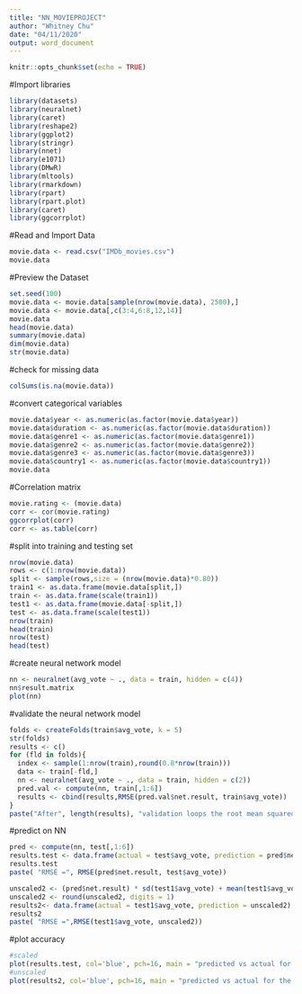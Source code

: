 ---
title: "NN_MOVIEPROJECT"
author: "Whitney Chu"
date: "04/11/2020"
output: word_document
---

```{r setup, include=FALSE}
knitr::opts_chunk$set(echo = TRUE)
```

#Import libraries
```{r}
library(datasets)
library(neuralnet)
library(caret)
library(reshape2)
library(ggplot2)
library(stringr)
library(nnet)
library(e1071)
library(DMwR)
library(mltools)
library(rmarkdown)
library(rpart)
library(rpart.plot)
library(caret)
library(ggcorrplot)
```

#Read and Import Data
```{r}
movie.data <- read.csv("IMDb_movies.csv")
movie.data
```

#Preview the Dataset
```{r}
set.seed(100)
movie.data <- movie.data[sample(nrow(movie.data), 2500),]
movie.data <- movie.data[,c(3:4,6:8,12,14)]
movie.data
head(movie.data)
summary(movie.data)
dim(movie.data)
str(movie.data)
```

#check for missing data
```{r}
colSums(is.na(movie.data))
```

#convert categorical variables
```{r}
movie.data$year <- as.numeric(as.factor(movie.data$year))
movie.data$duration <- as.numeric(as.factor(movie.data$duration))
movie.data$genre1 <- as.numeric(as.factor(movie.data$genre1))
movie.data$genre2 <- as.numeric(as.factor(movie.data$genre2))
movie.data$genre3 <- as.numeric(as.factor(movie.data$genre3))
movie.data$country1 <- as.numeric(as.factor(movie.data$country1))
movie.data
```

#Correlation matrix
```{r}
movie.rating <- (movie.data)
corr <- cor(movie.rating)
ggcorrplot(corr)
corr <- as.table(corr)
```

#split into training and testing set 
```{r}
nrow(movie.data)
rows <- c(1:nrow(movie.data))
split <- sample(rows,size = (nrow(movie.data)*0.80))
train1 <- as.data.frame(movie.data[split,])
train <- as.data.frame(scale(train1))
test1 <- as.data.frame(movie.data[-split,])
test <- as.data.frame(scale(test1))
nrow(train)
head(train)
nrow(test)
head(test)
```

#create neural network model 
```{r}
nn <- neuralnet(avg_vote ~ ., data = train, hidden = c(4))
nn$result.matrix
plot(nn)
```

#validate the neural network model 
```{r}
folds <- createFolds(train$avg_vote, k = 5)
str(folds)
results <- c()
for (fld in folds){
  index <- sample(1:nrow(train),round(0.8*nrow(train)))
  data <- train[-fld,]
  nn <- neuralnet(avg_vote ~ ., data = train, hidden = c(2))
  pred.val <- compute(nn, train[,1:6])
  results <- cbind(results,RMSE(pred.val$net.result, train$avg_vote))
}
paste("After", length(results), "validation loops the root mean squared error of the network is", paste0(round(mean(results),2)))
```

#predict on NN 
```{r}
pred <- compute(nn, test[,1:6])
results.test <- data.frame(actual = test$avg_vote, prediction = pred$net.result)
results.test
paste( "RMSE =", RMSE(pred$net.result, test$avg_vote))

unscaled2 <- (pred$net.result) * sd(test1$avg_vote) + mean(test1$avg_vote)
unscaled2 <- round(unscaled2, digits = 1)
results2<- data.frame(actual = test1$avg_vote, prediction = unscaled2)
results2
paste( "RMSE =",RMSE(test1$avg_vote, unscaled2))
```

#plot accuracy
```{r}
#scaled
plot(results.test, col='blue', pch=16, main = "predicted vs actual for the testing set", ylab = "predicted", xlab = "actual")
#unscaled
plot(results2, col='blue', pch=16, main = "predicted vs actual for the testing set", ylab = "predicted", xlab = "actual")
```


